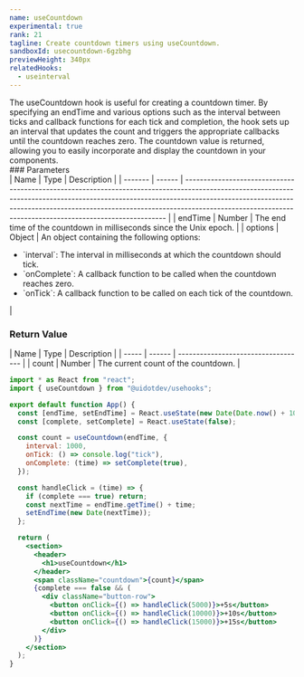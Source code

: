 ```yaml
---
name: useCountdown
experimental: true
rank: 21
tagline: Create countdown timers using useCountdown.
sandboxId: usecountdown-6gzbhg
previewHeight: 340px
relatedHooks:
  - useinterval
---
```



<HookDescription name={frontmatter.name}>
  The useCountdown hook is useful for creating a countdown timer. By specifying
  an endTime and various options such as the interval between ticks and callback
  functions for each tick and completion, the hook sets up an interval that
  updates the count and triggers the appropriate callbacks until the countdown
  reaches zero. The countdown value is returned, allowing you to easily
  incorporate and display the countdown in your components.
</HookDescription>

<div class="reference">
  ### Parameters

  <div class="table-container">
  | Name    | Type   | Description                                                                                                                                                                                                                                                                                                         |
  | ------- | ------ | ------------------------------------------------------------------------------------------------------------------------------------------------------------------------------------------------------------------------------------------------------------------------------------------------------------------- |
  | endTime | Number | The end time of the countdown in milliseconds since the Unix epoch.                                                                                                                                                                                                                                                 |
  | options | Object | An object containing the following options:<ul><li>`interval`: The interval in milliseconds at which the countdown should tick.</li><li>`onComplete`: A callback function to be called when the countdown reaches zero.</li><li>`onTick`: A callback function to be called on each tick of the countdown.</li></ul> |
  </div>

  ### Return Value

  <div class="table-container">
  | Name  | Type   | Description                         |
  | ----- | ------ | ----------------------------------- |
  | count | Number | The current count of the countdown. |
  </div>
</div>

<CodePreview
  sandboxId={frontmatter.sandboxId}
  previewHeight={frontmatter.previewHeight}
/>

<StaticCodeContainer>

```jsx
import * as React from "react";
import { useCountdown } from "@uidotdev/usehooks";

export default function App() {
  const [endTime, setEndTime] = React.useState(new Date(Date.now() + 10000));
  const [complete, setComplete] = React.useState(false);

  const count = useCountdown(endTime, {
    interval: 1000,
    onTick: () => console.log("tick"),
    onComplete: (time) => setComplete(true),
  });

  const handleClick = (time) => {
    if (complete === true) return;
    const nextTime = endTime.getTime() + time;
    setEndTime(new Date(nextTime));
  };

  return (
    <section>
      <header>
        <h1>useCountdown</h1>
      </header>
      <span className="countdown">{count}</span>
      {complete === false && (
        <div className="button-row">
          <button onClick={() => handleClick(5000)}>+5s</button>
          <button onClick={() => handleClick(10000)}>+10s</button>
          <button onClick={() => handleClick(15000)}>+15s</button>
        </div>
      )}
    </section>
  );
}
```

</StaticCodeContainer>
